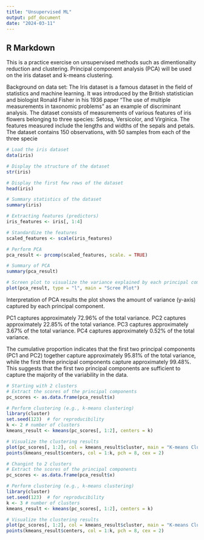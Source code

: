 ---
title: "Unsupervised ML"
output: pdf_document
date: "2024-03-11"
---


## R Markdown
This is a practice exercise on unsupervised methods such as dimentionality reduction and clustering. Principal component analysis (PCA) will be used on the iris dataset and k-means clustering. 

Background on data set: The Iris dataset is a famous dataset in the field of statistics and machine learning. It was introduced by the British statistician and biologist Ronald Fisher in his 1936 paper "The use of multiple measurements in taxonomic problems" as an example of discriminant analysis. The dataset consists of measurements of various features of iris flowers belonging to three species: Setosa, Versicolor, and Virginica. The features measured include the lengths and widths of the sepals and petals.
The dataset contains 150 observations, with 50 samples from each of the three specie


```{r cars}
# Load the iris dataset
data(iris)

# Display the structure of the dataset
str(iris)

# Display the first few rows of the dataset
head(iris)

# Summary statistics of the dataset
summary(iris)

```

```{r}
# Extracting features (predictors)
iris_features <- iris[, 1:4]

# Standardize the features
scaled_features <- scale(iris_features)

# Perform PCA
pca_result <- prcomp(scaled_features, scale. = TRUE)

# Summary of PCA
summary(pca_result)

# Screen plot to visualize the variance explained by each principal component
plot(pca_result, type = "l", main = "Scree Plot")

```
Interpretation of PCA results
the plot shows the amount of variance (y-axis) captured by each principal component. 

PC1 captures approximately 72.96% of the total variance.
PC2 captures approximately 22.85% of the total variance.
PC3 captures approximately 3.67% of the total variance.
PC4 captures approximately 0.52% of the total variance.

The cumulative proportion indicates that the first two principal components (PC1 and PC2) together capture approximately 95.81% of the total variance, while the first three principal components capture approximately 99.48%. This suggests that the first two principal components are sufficient to capture the majority of the variability in the data.


```{r}
# Starting with 2 clusters
# Extract the scores of the principal components
pc_scores <- as.data.frame(pca_result$x)

# Perform clustering (e.g., k-means clustering)
library(cluster)
set.seed(123)  # for reproducibility
k <- 2 # number of clusters
kmeans_result <- kmeans(pc_scores[, 1:2], centers = k)

# Visualize the clustering results
plot(pc_scores[, 1:2], col = kmeans_result$cluster, main = "K-means Clustering of Iris Dataset, k =2")
points(kmeans_result$centers, col = 1:k, pch = 8, cex = 2)

```

```{r}
# Changint to 2 clusters
# Extract the scores of the principal components
pc_scores <- as.data.frame(pca_result$x)

# Perform clustering (e.g., k-means clustering)
library(cluster)
set.seed(123)  # for reproducibility
k <- 3 # number of clusters
kmeans_result <- kmeans(pc_scores[, 1:2], centers = k)

# Visualize the clustering results
plot(pc_scores[, 1:2], col = kmeans_result$cluster, main = "K-means Clustering of Iris Dataset, k =3")
points(kmeans_result$centers, col = 1:k, pch = 8, cex = 2)

```

